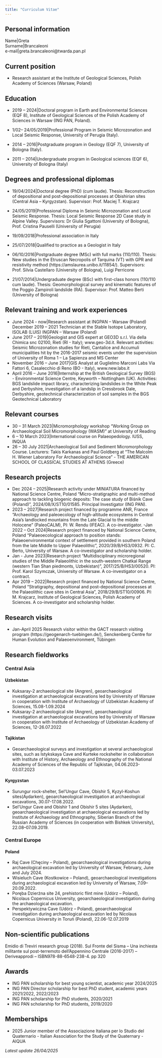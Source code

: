 ```yaml
---
title: "Curriculum Vitae"
---
```


## Personal information

Name\|Greta\
Surname\|Brancaleoni\
e-mail\|greta.brancaleoni\@twarda.pan.pl

## Current position

-   Research assistant at the Institute of Geological Sciences, Polish Academy of Sciences (Warsaw, Poland)

## Education

-   2019 – 2024\|Doctoral program in Earth and Environmental Sciences (EQF 8), Institute of Geological Sciences of the Polish Academy of Sciences in Warsaw (ING PAN, Poland).

-   1/02– 24/05/2019\|Professional Program in Seismic Microzonation and Local Seismic Response, University of Perugia (Italy).

-   2014 – 2016\|Postgraduate program in Geology (EQF 7), University of Bologna (Italy).

-   2011 – 2014\|Undergraduate program in Geological sciences (EQF 6), University of Bologna (Italy)

## Degrees and professional diplomas

-   19/04/2024\|Doctoral degree (PhD) (cum laude). Thesis: Reconstruction of depositional and post-depositional processes at Obishirian sites (Central Asia – Kyrgyzstan). Supervisor: Prof. Maciej T. Krajcarz

-   24/05/2019\|Professional Diploma in Seismic Microzonation and Local Seismic Response. Thesis: Local Seismic Response 2D Case study in Alpine Valley. Supervisors: Dr Giulia Sgattoni (University of Bologna), Prof. Cristina Pauselli (University of Perugia)

-   19/09/2018\|Professional association in Italy

-   25/07/2018\|Qualified to practice as a Geologist in Italy

-   06/10/2016\|Postgraduate degree (MSc) with full marks (110/110). Thesis: New studies in the Etruscan Necropolis of Tarquina (VT) with GPR and resistivity method (https://amslaurea.unibo.it/11854/). Supervisors: Prof. Silvia Castellaro (University of Bologna), Luigi Perricone

-   21/07/2014\|Undergraduate degree (BSc) with first-class honors (110/110 cum laude). Thesis: Geomorphological survey and kinematic features of the Poggio Zampiroli landslide (RA). Supervisor: Prof. Matteo Berti (University of Bologna)

## Relevant training and work experiences

-   June 2024 - now\|Research assistant at INGPAN – Warsaw (Poland) December 2019 – 2021 Technician at the Stable Isotope Laboratory, ISOLAB (LUIS) INGPAN – Warsaw (Poland)
-   June 2017 – 2019\|Geologist and GIS expert at GEO3D s.r.l. Via della Chimica snc 02100, Rieti (RI - Italy); www.geo-3d.it. Relevant activities: Seismic Microzonation studies for Rieti, Cantalice and Accumuli municipalities hit by the 2016-2017 seismic events under the supervision of University of Roma 1 – La Sapienza and MS Center
-   November 2016 – June 2017\|GIS Analyst at Guglielmo Marconi Labs Via Fattori 6, Casalecchio di Reno (BO - Italy), www.new.labs.it
-   April 2016 – June 2016\|Internship at the British Geological Survey (BGS) - Environmental Science Centre, Keyworth – Nottingham (UK). Activities: BGS landslide impact library, characterizing landslides in the White Peak and Derbyshire, investigation of a landslip in Cressbrook Dale, Derbyshire, geotechnical characterization of soil samples in the BGS Geotechnical Laboratory

## Relevant courses

-   30 – 31 March 2023\|Micromorphology workshop “Working Group on Archaeological Soil Micromorphology (WASM)” at University of Reading
-   6 – 10 March 2023\|International course on Palaeopedology. IUSS, INQUA
-   26 – 30 July 2021\|Archaeological Soil and Sediment Micromorphology Course. Lecturers: Takis Karkanas and Paul Goldberg at “The Malcolm H. Wiener Laboratory For Archaeological Science” - THE AMERICAN SCHOOL OF CLASSICAL STUDIES AT ATHENS (Greece)

## Research projects

-   Dec 2024 – 2025\|Research activity under MINIATURA financed by National Science Centre, Poland "Micro-stratigraphic and multi-method approach to tackling biogenic deposits: The case study of Biśnik Cave (Poland)", 2024/08/X/ST10/01585. Principal Investigator (ING PAN).
-   2023 – 2027\|Research project financed by programme ANR, France “Archaeology and paleoecology of high-altitude ecosystems in Central Asia’s landlocked mountains from the Late Glacial to the middle Holocene” (PaleoCALM), PI: W. Rendu (IFEAC). A co-investigator. -Jan 2022 – Oct 2024\|Research project financed by National Science Centre, Poland "Palaeoecological approach to position stands: Palaeoenvironmental context of settlement provided in southern Poland from the late Middle to Upper Palaeolithic", 2020/39/B/HS3/0932. PI: C. Berto, University of Warsaw. A co-investigator and scholarship holder.
-   Jan - June 2023\|Research project “Multidisciplinary microregional studies of the Middle Palaeolithic in the south-western Chatkal Range (western Tian Shan piedmonts, Uzbekistan)”, 2017/25/B/HS3/00520. PI: Prof. Karol Szymczak, University of Warsaw. A co-investigator on a contract.
-   Apr 2019 – 2022\|Research project financed by National Science Centre, Poland "Stratigraphy, depositional and post-depositional processes at the Palaeolithic cave sites in Central Asia", 2018/29/B/ST10/00906. PI: M. Krajcarz, Institute of Geological Sciences, Polish Academy of Sciences. A co-investigator and scholarship holder.

## Research visits

-   Jan-April 2025 Research visitor within the GACT research visiting program (https://geogenarch-tuebingen.de/), Senckenberg Centre for Human Evolution and Palaeoenvironment, Tübingen

## Research fieldworks

### Central Asia

#### Uzbekistan

-   Kuksaray-2 archaeological site (Angren), geoarchaeological investigation at archaeological excavations led by University of Warsaw in cooperation with Institute of Archaeology of Uzbekistan Academy of Sciences, 15.08-1.09.2024
-   Kuksaray-2 archaeological site (Angren), geoarchaeological investigation at archaeological excavations led by University of Warsaw in cooperation with Institute of Archaeology of Uzbekistan Academy of Sciences, 12-26.07.2022

#### Tajikistan

-   Geoarchaeological surveys and investigation at several archaeological sites, such as Istykskaya Cave and Kurteke rockshelter in collaboration with Institute of History, Archaeology and Ethnography of the National Academy of Sciences of the Republic of Tajikistan, 04.06.2023-03.07.2023

#### Kyrgyzstan

-   Surungur rock-shelter, Sel'Ungur Cave, Obishir 5, Kyzyl-Koshun sites(Aydarken), geoarchaeological investigation at archaeological excavations, 30.07-17.08.2022.
-   Sel'Ungur Cave and Obishir 1 and Obishir 5 sites (Aydarken), geoarchaeological investigation at archaeological excavations led by Institute of Archaeology and Ethnography, Siberian Branch of the Russian Academy of Sciences (in cooperation with Bishkek University), 22.08–07.09.2019.

### Central Europe

#### Poland

-   Raj Cave (Chęciny – Poland), geoarchaeological investigations during archaeological excavation led by University of Warsaw, February, June and July 2024.
-   Wisieluch Cave (Kostkowice – Poland), geoarchaeological investigations during archaeological excavation led by University of Warsaw, 7.09–20.09.2022.
-   Poręba Dzierżna site 24, prehistoric flint mine (Udórz – Poland), Nicolaus Copernicus University, geoarchaeological investigation during the archaeological excavation.
-   Perspektywiczna Cave (Udórz – Poland), geoarchaeological investigation during archaeological excavation led by Nicolaus Copernicus University in Toruń (Poland), 22.06-12.07.2019

## Non-scientific publications

Emidio di Treviri research group (2018). Sul Fronte del Sisma – Una inchiesta militante sul post-terremoto dell’Appennino Centrale (2016-2017) – Deriveapprodi – ISBN978-88-6548-238-4. pp 320

## Awards

-   ING PAN scholarship for best young scientist, academic year 2024/2025
-   ING PAN Director scholarship for best PhD student, academic years 2021/2022, 2022/2023
-   ING PAN scholarship for PhD students, 2020/2021
-   ING PAN scholarship for PhD students, 2019/2020

## Memberships

-   2025 Junior member of the Associazione Italiana per lo Studio del Quaternario - Italian Association for the Study of the Quaternary - AIQUA

*Latest update 26/04/2025*
